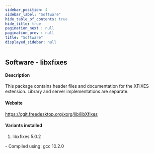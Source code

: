 ```yaml
---
sidebar_position: 4
sidebar_label: "Software"
hide_table_of_contents: true
hide_title: true
pagination_next : null
pagination_prev : null
title: "Software"
displayed_sidebar: null
---
```


## Software - libxfixes


#### Description
This package contains header files and documentation for the XFIXES extension. Library and server implementations are separate.

#### Website
https://cgit.freedesktop.org/xorg/lib/libXfixes

#### Variants installed
1. libxfixes 5.0.2
<div class="ul-circle">
    - Compiled using: gcc 10.2.0
</div>

